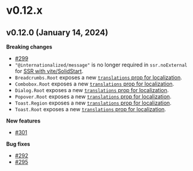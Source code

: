 # v0.12.x

## v0.12.0 (January 14, 2024)

**Breaking changes**

- [#299](https://github.com/kobaltedev/kobalte/pull/299)
- `"@internationalized/message"` is no longer required in `ssr.noExternal` for [SSR with vite/SolidStart](https://kobalte.dev/docs/core/overview/ssr).
- `Breadcrumbs.Root` exposes a new [`translations` prop for localization](https://kobalte.dev/docs/core/components/breadcrumbs#breadcrumbsroot).
- `Combobox.Root` exposes a new [`translations` prop for localization](https://kobalte.dev/docs/core/components/combobox#comboboxroot).
- `Dialog.Root` exposes a new [`translations` prop for localization](https://kobalte.dev/docs/core/components/dialog#dialogroot).
- `Popover.Root` exposes a new [`translations` prop for localization](https://kobalte.dev/docs/core/components/popover#popoverroot).
- `Toast.Region` exposes a new [`translations` prop for localization](https://kobalte.dev/docs/core/components/toast#toastregion).
- `Toast.Root` exposes a new [`translations` prop for localization](https://kobalte.dev/docs/core/components/toast#toastroot).

**New features**

- [#301](https://github.com/kobaltedev/kobalte/pull/301)

**Bug fixes**

- [#292](https://github.com/kobaltedev/kobalte/pull/292)
- [#295](https://github.com/kobaltedev/kobalte/pull/295)